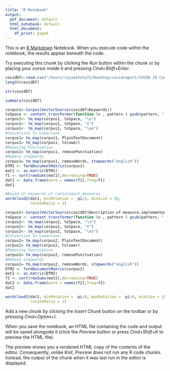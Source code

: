 ```yaml
---
title: "R Notebook"
output:
  pdf_document: default
  html_notebook: default
  html_document:
    df_print: paged
---
```


This is an [R Markdown](http://rmarkdown.rstudio.com) Notebook. When you execute code within the notebook, the results appear beneath the code. 

Try executing this chunk by clicking the *Run* button within the chunk or by placing your cursor inside it and pressing *Cmd+Shift+Enter*. 

```r
covidDf<-read.csv("/Users/rajaathota72/Desktop/covidreport/COVID 19 Containment measures data.csv")
length(covidDf)
```
```r
str(covidDf)
```
```r
summary(covidDf)
```
```r
corpus1<-Corpus(VectorSource(covidDf$Keywords))
toSpace <- content_transformer(function (x , pattern ) gsub(pattern, " ", x))
corpus1<- tm_map(corpus1, toSpace, "\n")
corpus1<- tm_map(corpus1, toSpace, "¢")
corpus1<- tm_map(corpus1, toSpace, "\ne")
#Conversion to Lowercase
corpus1= tm_map(corpus1, PlainTextDocument)
corpus1= tm_map(corpus1, tolower)
#Removing Punctuation
corpus1= tm_map(corpus1, removePunctuation)
#Remove stopwords
corpus1= tm_map(corpus1, removeWords, stopwords("english"))
DTM1 <- TermDocumentMatrix(corpus1)
mat1 <- as.matrix(DTM1)
f1 <- sort(rowSums(mat1),decreasing=TRUE)
dat1 <- data.frame(word = names(f1),freq=f1)
dat1
```
```r
#Based on keywords of containment_measures
wordcloud2(dat1, minRotation = -pi/3, minSize = 10,
           rotateRatio = 1)
```
```r
corpus2<-Corpus(VectorSource(covidDf$Description.of.measure.implemented))
toSpace <- content_transformer(function (x , pattern ) gsub(pattern, " ", x))
corpus2<- tm_map(corpus2, toSpace, "\n")
corpus2<- tm_map(corpus2, toSpace, "¢")
corpus2<- tm_map(corpus2, toSpace, "\ne")
#Conversion to Lowercase
corpus2= tm_map(corpus2, PlainTextDocument)
corpus2= tm_map(corpus2, tolower)
#Removing Punctuation
corpus2= tm_map(corpus2, removePunctuation)
#Remove stopwords
corpus2= tm_map(corpus2, removeWords, stopwords("english"))
DTM2 <- TermDocumentMatrix(corpus2)
mat2 <- as.matrix(DTM2)
f2 <- sort(rowSums(mat2),decreasing=TRUE)
dat2 <- data.frame(word = names(f2),freq=f2)
dat2
```
```r
wordcloud2(dat2, minRotation = -pi/6, maxRotation = -pi/6, minSize = 10,
           rotateRatio = 1)
```

Add a new chunk by clicking the *Insert Chunk* button on the toolbar or by pressing *Cmd+Option+I*.

When you save the notebook, an HTML file containing the code and output will be saved alongside it (click the *Preview* button or press *Cmd+Shift+K* to preview the HTML file). 

The preview shows you a rendered HTML copy of the contents of the editor. Consequently, unlike *Knit*, *Preview* does not run any R code chunks. Instead, the output of the chunk when it was last run in the editor is displayed.

